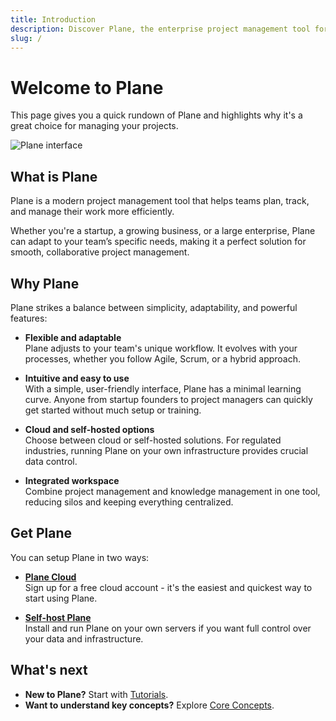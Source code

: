 ```yaml
---
title: Introduction
description: Discover Plane, the enterprise project management tool for teams of all sizes. Learn how our issue tracking, sprint management, and knowledge tools can streamline your workflow.
slug: /
---
```


# Welcome to Plane

This page gives you a quick rundown of Plane and highlights why it's a great choice for managing your projects.

![Plane interface](https://media.docs.plane.so/introduction/intro-plane.webp#center)

## What is Plane

Plane is a modern project management tool that helps teams plan, track, and manage their work more efficiently.

Whether you're a startup, a growing business, or a large enterprise, Plane can adapt to your team’s specific needs, making it a perfect solution for smooth, collaborative project management.

## Why Plane

Plane strikes a balance between simplicity, adaptability, and powerful features:

- **Flexible and adaptable** <br/>
  Plane adjusts to your team's unique workflow. It evolves with your processes, whether you follow Agile, Scrum, or a hybrid approach.

- **Intuitive and easy to use** <br/>
  With a simple, user-friendly interface, Plane has a minimal learning curve. Anyone from startup founders to project managers can quickly get started without much setup or training.

- **Cloud and self-hosted options** <br/>
  Choose between cloud or self-hosted solutions. For regulated industries, running Plane on your own infrastructure provides crucial data control.

- **Integrated workspace** <br/>
  Combine project management and knowledge management in one tool, reducing silos and keeping everything centralized.

## Get Plane

You can setup Plane in two ways:

- **[Plane Cloud](https://app.plane.so/sign-up)** <br/>
  Sign up for a free cloud account - it's the easiest and quickest way to start using Plane.

- **[Self-host Plane](https://developers.plane.so/self-hosting/overview)** <br/>
  Install and run Plane on your own servers if you want full control over your data and infrastructure.

## What's next
- **New to Plane?** Start with [Tutorials](/introduction/tutorials/overview).
- **Want to understand key concepts?** Explore [Core Concepts](/introduction/core-concepts).
